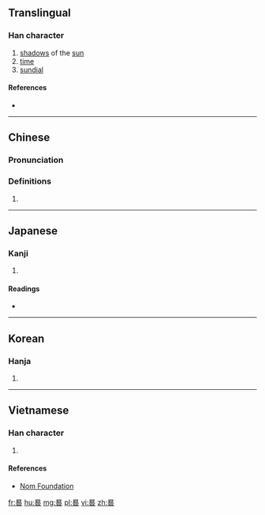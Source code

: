 ==Translingual==

===Han character===
{{Han char|rn=72|rad=日|as=08|sn=12|four=60604|canj=AHOR,AHYR|ids=⿱日咎}}

# [[shadow]]s of the [[sun]]
# [[time]]
# [[sundial]]

====References====
* {{Han ref|kx=0497.100|dkj=14005|dj=0863.180|hdz=21519.150|uh=6677|ud=26231|bh=B4BE|bd=46270}}

----

==Chinese==
{{zh-forms}}

===Pronunciation===
{{zh-pron
|m=guǐ
|c=gwai2
|mc=y
|oc=y
|ma=
|cat=n
}}

===Definitions===
# {{rfdef|lang=zh}}

----

==Japanese==

===Kanji===
{{ja-kanji|grade=|rs=日08}}

# {{defn|lang=ja|sort=日08}}

====Readings====
* {{ja-readings|on=[[き]] (ki)|kun=[[かげ]] (kage)}}

----

==Korean==

===Hanja===
{{ko-hanja|hangeul=귀|eumhun=|rv=gwi|mr=kwi|y=kwi}}

# {{defn|lang=ko|sort=日08}}

----

==Vietnamese==

===Han character===
{{vi-readings|rs=日08| hanviet = quỹ}}

# {{defn|lang=vi|sort=日08}}

====References====
*[http://nomfoundation.org/common/nom_details.php?codepoint=6677 Nom Foundation]

[[fr:晷]]
[[hu:晷]]
[[mg:晷]]
[[pl:晷]]
[[vi:晷]]
[[zh:晷]]